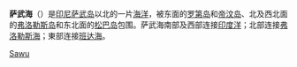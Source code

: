 {{Infobox body of water
| name = Savu Sea
| other_name = Sawu Sea
| image = Locatie_Savoezee.PNG
| caption = 萨武海的位置
| location = [[东南亚|东南亚]]
| area = {{cvt|35000|km2|abbr=on}}
| type = [[海|海]]
| coordinates = {{Coord|9|45|S|122|00|E|type:waterbody_scale:2500000|display=inline,title}}
| etymology = [[萨武岛|萨武岛]]
| part_of = [[印度洋|印度洋]]
| basin_countries = [[东帝汶|东帝汶]]和[[印度尼西亚|印度尼西亚]]
| cities = [[古邦|古邦]]
}}
'''萨武海'''（{{lang-id|Laut Sawu}}）是[[印尼|印尼]][[萨武岛|萨武岛]]以北的一片[[海洋|海洋]]，被东面的[[罗第岛|罗第岛]]和[[帝汶岛|帝汶岛]]、北及西北面的[[弗洛勒斯岛|弗洛勒斯岛]]和东北面的[[松巴岛|松巴岛]]包围。萨武海南部及西部连接[[印度洋|印度洋]]；北部连接[[弗洛勒斯海|弗洛勒斯海]]；東部连接[[班达海|班达海]]。

{{List of seas}}
{{normdaten}}
[[Category:印度尼西亞海域|Sawu]]
{{Indonesia-geo-stub}}
{{ocean-stub}}